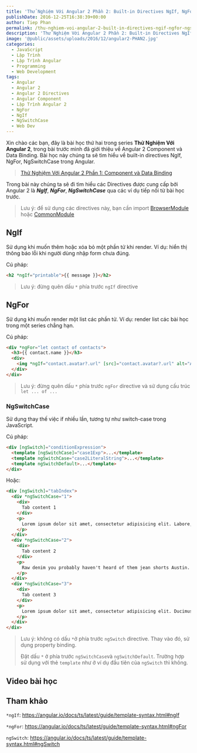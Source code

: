 ```yaml
---
title: 'Thử Nghiệm Với Angular 2 Phần 2: Built-in Directives NgIf, NgFor, NgSwitchCase'
publishDate: 2016-12-25T16:38:39+00:00
author: Tiep Phan
permalink: /thu-nghiem-voi-angular-2-built-in-directives-ngif-ngfor-ngswitchcase/
description: 'Thử Nghiệm Với Angular 2 Phần 2: Built-in Directives NgIf, NgFor, NgSwitchCase'
image: '@public/assets/uploads/2016/12/angular2-PHAN2.jpg'
categories:
  - JavaScript
  - Lập Trình
  - Lập Trình Angular
  - Programming
  - Web Development
tags:
  - Angular
  - Angular 2
  - Angular 2 Directives
  - Angular Component
  - Lập Trình Angular 2
  - NgFor
  - NgIf
  - NgSwitchCase
  - Web Dev
---
```


Xin chào các bạn, đây là bài học thứ hai trong series **Thử Nghiệm Với Angular 2**, trong bài trước mình đã giới thiệu về Angular 2 Component và Data Binding. Bài học này chúng ta sẽ tìm hiểu về built-in directives NgIf, NgFor, NgSwitchCase trong Angular.

<blockquote>
  <p>
    <a href="/thu-nghiem-voi-angular-2-component-va-data-binding/">Thử Nghiệm Với Angular 2 Phần 1: Component và Data Binding</a>
  </p>
</blockquote>



Trong bài này chúng ta sẽ đi tìm hiểu các Directives được cung cấp bởi Angular 2 là **_NgIf_**, **_NgFor_**, **_NgSwitchCase_** qua các ví dụ tiếp nối từ bài học trước.

> Lưu ý: để sử dụng các directives này, bạn cần import <a href="https://angular.io/docs/ts/latest/api/platform-browser/index/BrowserModule-class.html" rel="noopener noreferrer" target="_blank">BrowserModule</a> hoặc <a href="https://angular.io/docs/ts/latest/api/common/index/CommonModule-class.html" rel="noopener noreferrer" target="_blank">CommonModule</a>

## NgIf

Sử dụng khi muốn thêm hoặc xóa bỏ một phần tử khi render. Ví dụ: hiển thị thông báo lỗi khi người dùng nhập form chưa đúng.

Cú pháp:

```html
<h2 *ngIf="printable">{{ message }}</h2>
```

> Lưu ý: đừng quên dấu `*` phía trước `ngIf` directive

## NgFor

Sử dụng khi muốn render một list các phần tử. Ví dụ: render list các bài học trong một series chẳng hạn.

Cú pháp:

```html
<div *ngFor="let contact of contacts">
  <h3>{{ contact.name }}</h3>
  <div>
    <img *ngIf="contact.avatar?.url" [src]="contact.avatar?.url" alt="Avatar of {{ contact.name }}">
  </div>
</div>
```

> Lưu ý: đừng quên dấu `*` phía trước `ngFor` directive và sử dụng cấu trúc `let ... of ...`

### NgSwitchCase

Sử dụng thay thế việc if nhiều lần, tương tự như switch-case trong JavaScript.

Cú pháp:

```html
<div [ngSwitch]="conditionExpression">
  <template [ngSwitchCase]="case1Exp">...</template>
  <template ngSwitchCase="case2LiteralString">...</template>
  <template ngSwitchDefault>...</template>
</div>
```

Hoặc:

```html
<div [ngSwitch]="tabIndex">
  <div *ngSwitchCase="1">
    <div>
      Tab content 1
    </div>
    <p>
      Lorem ipsum dolor sit amet, consectetur adipisicing elit. Labore, rerum.
    </p>
  </div>
  <div *ngSwitchCase="2">
    <div>
      Tab content 2
    </div>
    <p>
      Raw denim you probably haven't heard of them jean shorts Austin. Nesciunt tofu stumptown aliqua, retro synth master cleanse. Mustache cliche tempor, williamsburg carles vegan helvetica. Reprehenderit butcher retro keffiyeh dreamcatcher synth. Cosby sweater eu banh mi, qui irure terry richardson ex squid. Aliquip placeat salvia cillum iphone. Seitan aliquip quis cardigan american apparel, butcher voluptate nisi qui.
    </p>
  </div>
  <div *ngSwitchCase="3">
    <div>
      Tab content 3
    </div>
    <p>
      Lorem ipsum dolor sit amet, consectetur adipisicing elit. Ducimus a sequi cupiditate accusantium vitae impedit eum illo voluptatem neque, nisi.
    </p>
  </div>
</div>
```

> Lưu ý: không có dấu `*`ở phía trước `ngSwitch` directive. Thay vào đó, sử dụng property binding.
> 
> Đặt dấu `*` ở phía trước `ngSwitchCase`và `ngSwitchDefault`. Trường hợp sử dụng với thẻ `template` như ở ví dụ đầu tiên của `ngSwitch` thì không.

## Video bài học

<Youtube id="KxvyaY2OY6s" />

## Tham khảo

`*ngIf`: <a href="https://angular.io/docs/ts/latest/guide/template-syntax.html#ngIf" target="_blank">https://angular.io/docs/ts/latest/guide/template-syntax.html#ngIf</a>

`*ngFor`: <a href="https://angular.io/docs/ts/latest/guide/template-syntax.html#ngFor" target="_blank">https://angular.io/docs/ts/latest/guide/template-syntax.html#ngFor</a>

`ngSwitch`: <a href="https://angular.io/docs/ts/latest/guide/template-syntax.html#ngSwitch" target="_blank">https://angular.io/docs/ts/latest/guide/template-syntax.html#ngSwitch</a>
